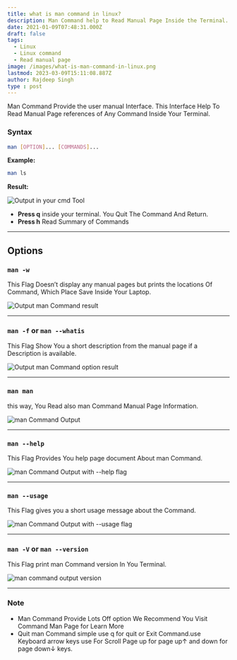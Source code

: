 ```yaml
---
title: what is man command in linux?
description: Man Command help to Read Manual Page Inside the Terminal.
date: 2021-01-09T07:48:31.000Z
draft: false
tags:
  - Linux
  - Linux command
  - Read manual page
image: /images/what-is-man-command-in-linux.png
lastmod: 2023-03-09T15:11:08.887Z
author: Rajdeep Singh
type : post
---
```


Man Command Provide the user manual Interface. This Interface Help To Read Manual Page references of Any Command Inside Your Terminal.

### Syntax

```bash
man [OPTION]... [COMMANDS]...
```

**Example:**

```bash
man ls
```

**Result:**

![Output in your cmd Tool](/images/post/2021/01/screenshot-nimbus-capture-2021.01.08-01_15_26.png "Output in your cmd Tool")

- **Press q** inside your terminal. You Quit The Command And Return.
- **Press h** Read Summary of Commands

---

## Options

### `man -w`

This Flag Doesn’t display any manual pages but prints the locations Of Command, Which Place Save Inside Your Laptop.

![Output man Command result](/images/post/2021/01/flgs.png "Output man Command result")

---

### `man -f` or `man --whatis`

This Flag Show You a short description from the manual page if a Description is available.

![Output man Command option result](/images/post/2021/01/flag.png "Output man Command option result")

---

### `man man`

this way, You Read also man Command Manual Page Information.

![man Command Output](/images/post/2021/01/manualpage.png "man Command Output")

---

### `man --help`

This Flag Provides You help page document About man Command.

![man Command Output with --help flag](/images/post/2021/01/manhelpflags.png "man Command Output with --help flag")

---

### `man --usage`

This Flag gives you a short usage message about the Command.

![man Command Output with --usage flag](/images/post/2021/01/screenshot-nimbus-capture-2021.01.08-01_47_17-1.jpg "man Command Output with --usage flag")

---

### `man -V` or `man --version`

This Flag print man Command version In You Terminal.

![man command output version](/images/post/2021/01/MAN-version.png "man command output version")

---

### Note

- Man Command Provide Lots Off option We Recommend You Visit Command Man Page for Learn More
- Quit man Command simple use q for quit or Exit Command.use Keyboard arrow keys use For Scroll Page up for page up↑ and down for page down↓ keys.
